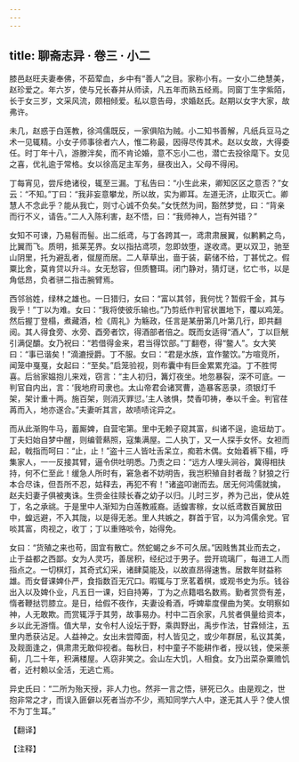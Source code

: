 ```yaml
---
---
---
```

title: 聊斋志异 · 卷三 · 小二
---

膝邑赵旺夫妻奉佛，不茹荤血，乡中有“善人”之目。家称小有。一女小二绝慧美，赵珍爱之。年六岁，使与兄长春并从师读，凡五年而熟五经焉。同窗丁生字紫陌，长于女三岁，文采风流，颇相倾爱。私以意告母，求婚赵氏。赵期以女字大家，故弗许。

未几，赵惑于白莲教，徐鸿儒既反，一家俱陷为贼。小二知书善解，凡纸兵豆马之术一见辄精。小女子师事徐者六人，惟二称最，因得尽传其术。赵以女故，大得委任。时丁年十八，游滕泮矣，而不肯论婚，意不忘小二也，潜亡去投徐麾下。女见之喜，优礼逾于常格。女以徐高足主军务，昼夜出入，父母不得闲。

丁每宵见，尝斥绝诸役，辄至三漏。丁私告曰：“小生此来，卿知区区之意否？”女云：“不知。”丁曰：“我非妄意攀龙，所以故，实为卿耳。左道无济，止取灭亡。卿慧人不念此乎？能从我亡，则寸心诚不负矣。”女怃然为间，豁然梦觉，曰：“背亲而行不义，请告。”二人入陈利害，赵不悟，曰：“我师神人，岂有舛错？”

女知不可谏，乃易髫而髻。出二纸鸢，与丁各跨其一，鸢肃肃展翼，似鹣鹣之鸟，比翼而飞。质明，抵莱芜界。女以指拈鸢项，忽即敛堕，遂收鸢。更以双卫，驰至山阴里，托为避乱者，僦屋而居。二人草草出，啬于装，薪储不给，丁甚忧之。假粟比舍，莫肯贷以升斗。女无愁容，但质簪珥。闭门静对，猜灯谜，忆亡书，以是角低昂，负者骈二指击腕臂焉。

西邻翁姓，绿林之雄也。一日猎归，女曰：“富以其邻，我何忧？暂假千金，其与我乎！”丁以为难。女曰：“我将使彼乐输也。”乃剪纸作判官状置地下，覆以鸡笼。然后握丁登榻，煮藏酒，检《周礼》为觞政，任言是某册第几叶第几行，即共翻阅。其人得食旁、水旁、酉旁者饮，得酒部者倍之。既而女适得“酒人”，丁以巨觥引满促釂。女乃祝曰：“若借得金来，君当得饮部。”丁翻卷，得“鳖人”。女大笑曰：“事已谐矣！”滴漉授爵。丁不服。女曰：“君是水族，宜作鳖饮。”方喧竞所，闻笼中戛戛，女起曰：“至矣。”启笼验视，则布囊中有巨金累累充溢。丁不胜愕喜。后翁家媪抱儿来戏，窃言：“主人初归，篝灯夜坐。地忽暴裂，深不可底。一判官自内出，言：‘我地府司隶也。太山帝君会诸冥曹，造暴客恶录，须银灯千架，架计重十两。施百架，则消灭罪愆。’主人骇惧，焚香叩祷，奉以千金。判官荏苒而入，地亦遂合。”夫妻听其言，故啧啧诧异之。

而从此渐购牛马，蓄厮婢，自营宅第。里中无赖子窥其富，纠诸不逞，逾垣劫丁。丁夫妇始自梦中醒，则编菅爇照，寇集满屋。二人执丁，又一人探手女怀。女袒而起，戟指而呵曰：“止，止！”盗十三人皆吐舌呆立，痴若木偶。女始着裤下榻，呼集家人，一一反接其臂，逼令供吐明悉。乃责之曰：“远方人埋头涧谷，冀得相扶持，何不仁至此！缓急人所时有，窘急者不妨明告，我岂积殖自封者哉？豺狼之行本合尽诛，但吾所不忍，姑释去，再犯不宥！”诸盗叩谢而去。居无何鸿儒就擒，赵夫妇妻子俱被夷诛。生赍金往赎长春之幼子以归。儿时三岁，养为己出，使从姓丁，名之承祧。于是里中人渐知为白莲教戚裔。适蝗害稼，女以纸鸢数百翼放田中，蝗远避，不入其陇，以是得无恙。里人共嫉之，群首于官，以为鸿儒余党。官啖其富，肉视之，收丁；丁以重赂啖令，始得免。

女曰：“货殖之来也苟，固宜有散亡。然蛇蝎之乡不可久居。”因贱售其业而去之，止于益都之西鄙。女为人灵巧，善居积，经纪过于男子。尝开琉璃厂，每进工人而指点之。一切棋灯，其奇式幻采，诸肆莫能及，以故直昂得速售。居数年财益称雄。而女督课婢仆严，食指数百无冗口。暇辄与丁烹茗着棋，或观书史为乐。钱谷出入以及婢仆业，凡五日一课，妇自持筹，丁为之点籍唱名数焉。勤者赏赍有差，惰者鞭挞罚膝立。是日，给假不夜作，夫妻设肴酒，呼婢辈度俚曲为笑。女明察如神，人无敢欺。而赏辄浮于其劳，故事易办。村中二百余家，凡贫者俱量给资本，乡以此无游惰。值大旱，女令村人设坛于野，乘舆野出，禹步作法，甘霖倾注，五里内悉获沾足。人益神之。女出未尝障面，村人皆见之，或少年群居，私议其美，及觌面逢之，俱肃肃无敢仰视者。每秋日，村中童子不能耕作者，授以钱，使采荼蓟，几二十年，积满楼屋。人窃非笑之。会山左大饥，人相食。女乃出菜杂粟赡饥者，近村赖以全活，无逃亡焉。

异史氏曰：“二所为殆天授，非人力也。然非一言之悟，骈死已久。由是观之，世抱非常之才，而误入匪僻以死者当亦不少，焉知同学六人中，遂无其人乎？使人恨不为丁生耳。”

【翻译】

【注释】

